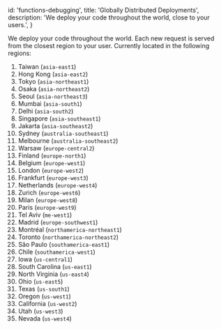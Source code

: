 
  id: 'functions-debugging',
  title: 'Globally Distributed Deployments',
  description: 'We deploy your code throughout the world, close to your users.',
}

We deploy your code throughout the world. Each new request is served from the closest region to your user. Currently located in the following regions:

1. Taiwan (`asia-east1`)
1. Hong Kong (`asia-east2`)
1. Tokyo (`asia-northeast1`)
1. Osaka (`asia-northeast2`)
1. Seoul (`asia-northeast3`)
1. Mumbai (`asia-south1`)
1. Delhi (`asia-south2`)
1. Singapore (`asia-southeast1`)
1. Jakarta (`asia-southeast2`)
1. Sydney (`australia-southeast1`)
1. Melbourne (`australia-southeast2`)
1. Warsaw (`europe-central2`)
1. Finland (`europe-north1`)
1. Belgium (`europe-west1`)
1. London (`europe-west2`)
1. Frankfurt (`europe-west3`)
1. Netherlands (`europe-west4`)
1. Zurich (`europe-west6`)
1. Milan (`europe-west8`)
1. Paris (`europe-west9`)
1. Tel Aviv (`me-west1`)
1. Madrid (`europe-southwest1`)
1. Montréal (`northamerica-northeast1`)
1. Toronto (`northamerica-northeast2`)
1. São Paulo (`southamerica-east1`)
1. Chile (`southamerica-west1`)
1. Iowa (`us-central1`)
1. South Carolina (`us-east1`)
1. North Virginia (`us-east4`)
1. Ohio (`us-east5`)
1. Texas (`us-south1`)
1. Oregon (`us-west1`)
1. California (`us-west2`)
1. Utah (`us-west3`)
1. Nevada (`us-west4`)


